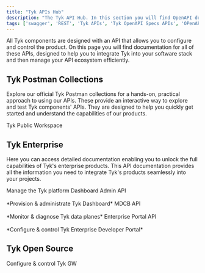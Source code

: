 ```yaml
---
title: "Tyk APIs Hub"
description: "The Tyk API Hub. In this section you will find OpenAPI docs for the APIs for Tyk Gateway, Tyk Dashboard and other Tyk products"
tags: ['swagger', 'REST', 'Tyk APIs', 'Tyk OpenAPI Specs APIs', 'OPenAPI', 'OAS']
---
```



All Tyk components are designed with an API that allows you to configure and control the product. On this page you will find documentation for all of these APIs, designed to help you to integrate Tyk into your software stack and then manage your API ecosystem efficiently.

## Tyk Postman Collections

Explore our official Tyk Postman collections for a hands-on, practical approach to using our APIs.
These provide an interactive way to explore and test Tyk components' APIs. They are designed to help you quickly get
started and understand the capabilities of our products.


<GridWrapper type="">


<BadgeCard title="Postman" href="https://www.postman.com/tyk-technologies/workspace/379673ec-4cc5-4b8e-bef5-8a6a988071cb/overview" image="/img/logos/Postman-logo-vertical-orange-2021.svg" imageStyle="object-fit:contain" alt="Postman Logo">
Tyk Public Workspace
</BadgeCard>


</GridWrapper>

## Tyk Enterprise

Here you can access detailed documentation enabling you to unlock the full capabilities of Tyk's enterprise products. This API documentation provides all the
information you need to integrate Tyk's products seamlessly into your projects.

<GridWrapper type="">


<BadgeCard title="OpenAPI" href="tyk-dashboard-api" image="/img/logos/tyk-logo-selfmanaged.svg" imageStyle="object-fit:scale-down" alt="Tyk Dashboard Logo">
Manage the Tyk platform
</BadgeCard>


</GridWrapper>

<GridWrapper type="">


<BadgeCard title="OpenAPI" href="dashboard-admin-api">
Dashboard Admin API
<br /><br />
*Provision & administrate Tyk Dashboard*
</BadgeCard>

<BadgeCard title="OpenAPI" href="tyk-mdcb-api">
MDCB API
<br /><br />
*Monitor & diagnose Tyk data planes*
</BadgeCard>

<BadgeCard title="OpenAPI" href="product-stack/tyk-enterprise-developer-portal/api-documentation/tyk-edp-api">
Enterprise Portal API
<br />
<br />
*Configure & control Tyk Enterprise Developer Portal*
</BadgeCard>


</GridWrapper>


## Tyk Open Source

<GridWrapper type="">


<BadgeCard title="OpenAPI" href="tyk-gateway-api" image="/img/logos/tyk-logo-opensource.svg" imageStyle="object-fit:scale-down" alt="Tyk Gateway OSS Logo">
Configure & control Tyk GW
</BadgeCard>


</GridWrapper>